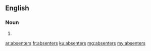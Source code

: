 ==English==

===Noun===
{{head|en|plural}}

# {{plural of|absenter|lang=en}}

[[ar:absenters]]
[[fr:absenters]]
[[ku:absenters]]
[[mg:absenters]]
[[my:absenters]]